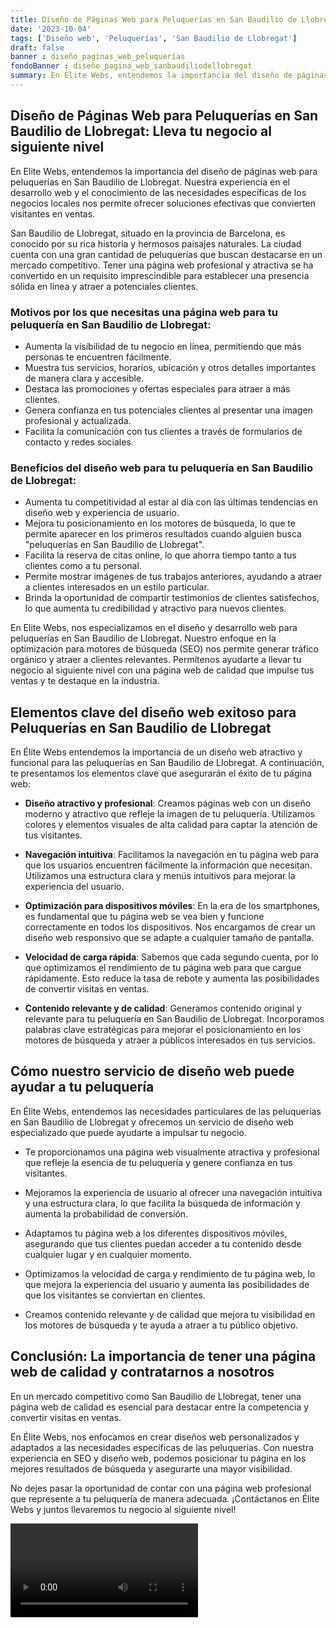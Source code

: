 ```yaml
---
title: Diseño de Páginas Web para Peluquerías en San Baudilio de Llobregat
date: '2023-10-04'
tags: ['Diseño web', 'Peluquerías', 'San Baudilio de Llobregat']
draft: false
banner : diseño_paginas_web_peluquerías
fondoBanner : diseño_pagina_web_sanbaudiliodellobregat
summary: En Elite Webs, entendemos la importancia del diseño de páginas web para peluquerías en San Baudilio de Llobregat. Nuestra experiencia en el desarrollo web y el conocimiento de las necesidades específicas de los negocios locales nos permite ofrecer soluciones efectivas que convierten visitantes en ventas. 
---
```


## Diseño de Páginas Web para Peluquerías en San Baudilio de Llobregat: Lleva tu negocio al siguiente nivel

En Elite Webs, entendemos la importancia del diseño de páginas web para peluquerías en San Baudilio de Llobregat. Nuestra experiencia en el desarrollo web y el conocimiento de las necesidades específicas de los negocios locales nos permite ofrecer soluciones efectivas que convierten visitantes en ventas. 

San Baudilio de Llobregat, situado en la provincia de Barcelona, es conocido por su rica historia y hermosos paisajes naturales. La ciudad cuenta con una gran cantidad de peluquerías que buscan destacarse en un mercado competitivo. Tener una página web profesional y atractiva se ha convertido en un requisito imprescindible para establecer una presencia sólida en línea y atraer a potenciales clientes.

### Motivos por los que necesitas una página web para tu peluquería en San Baudilio de Llobregat:

- Aumenta la visibilidad de tu negocio en línea, permitiendo que más personas te encuentren fácilmente.
- Muestra tus servicios, horarios, ubicación y otros detalles importantes de manera clara y accesible.
- Destaca las promociones y ofertas especiales para atraer a más clientes.
- Genera confianza en tus potenciales clientes al presentar una imagen profesional y actualizada.
- Facilita la comunicación con tus clientes a través de formularios de contacto y redes sociales.

### Beneficios del diseño web para tu peluquería en San Baudilio de Llobregat:

- Aumenta tu competitividad al estar al día con las últimas tendencias en diseño web y experiencia de usuario.
- Mejora tu posicionamiento en los motores de búsqueda, lo que te permite aparecer en los primeros resultados cuando alguien busca "peluquerías en San Baudilio de Llobregat".
- Facilita la reserva de citas online, lo que ahorra tiempo tanto a tus clientes como a tu personal.
- Permite mostrar imágenes de tus trabajos anteriores, ayudando a atraer a clientes interesados en un estilo particular.
- Brinda la oportunidad de compartir testimonios de clientes satisfechos, lo que aumenta tu credibilidad y atractivo para nuevos clientes.

En Elite Webs, nos especializamos en el diseño y desarrollo web para peluquerías en San Baudilio de Llobregat. Nuestro enfoque en la optimización para motores de búsqueda (SEO) nos permite generar tráfico orgánico y atraer a clientes relevantes. Permítenos ayudarte a llevar tu negocio al siguiente nivel con una página web de calidad que impulse tus ventas y te destaque en la industria.

<GifSeo />

<Cta />

## Elementos clave del diseño web exitoso para Peluquerías en San Baudilio de Llobregat

En Élite Webs entendemos la importancia de un diseño web atractivo y funcional para las peluquerías en San Baudilio de Llobregat. A continuación, te presentamos los elementos clave que asegurarán el éxito de tu página web:

- **Diseño atractivo y profesional**: Creamos páginas web con un diseño moderno y atractivo que refleje la imagen de tu peluquería. Utilizamos colores y elementos visuales de alta calidad para captar la atención de tus visitantes.

- **Navegación intuitiva**: Facilitamos la navegación en tu página web para que los usuarios encuentren fácilmente la información que necesitan. Utilizamos una estructura clara y menús intuitivos para mejorar la experiencia del usuario.

- **Optimización para dispositivos móviles**: En la era de los smartphones, es fundamental que tu página web se vea bien y funcione correctamente en todos los dispositivos. Nos encargamos de crear un diseño web responsivo que se adapte a cualquier tamaño de pantalla.

- **Velocidad de carga rápida**: Sabemos que cada segundo cuenta, por lo que optimizamos el rendimiento de tu página web para que cargue rápidamente. Esto reduce la tasa de rebote y aumenta las posibilidades de convertir visitas en ventas.

- **Contenido relevante y de calidad**: Generamos contenido original y relevante para tu peluquería en San Baudilio de Llobregat. Incorporamos palabras clave estratégicas para mejorar el posicionamiento en los motores de búsqueda y atraer a públicos interesados en tus servicios.

## Cómo nuestro servicio de diseño web puede ayudar a tu peluquería

En Élite Webs, entendemos las necesidades particulares de las peluquerías en San Baudilio de Llobregat y ofrecemos un servicio de diseño web especializado que puede ayudarte a impulsar tu negocio.

- Te proporcionamos una página web visualmente atractiva y profesional que refleje la esencia de tu peluquería y genere confianza en tus visitantes.

- Mejoramos la experiencia de usuario al ofrecer una navegación intuitiva y una estructura clara, lo que facilita la búsqueda de información y aumenta la probabilidad de conversión.

- Adaptamos tu página web a los diferentes dispositivos móviles, asegurando que tus clientes puedan acceder a tu contenido desde cualquier lugar y en cualquier momento.

- Optimizamos la velocidad de carga y rendimiento de tu página web, lo que mejora la experiencia del usuario y aumenta las posibilidades de que los visitantes se conviertan en clientes.

- Creamos contenido relevante y de calidad que mejora tu visibilidad en los motores de búsqueda y te ayuda a atraer a tu público objetivo.

## Conclusión: La importancia de tener una página web de calidad y contratarnos a nosotros

En un mercado competitivo como San Baudilio de Llobregat, tener una página web de calidad es esencial para destacar entre la competencia y convertir visitas en ventas.

En Élite Webs, nos enfocamos en crear diseños web personalizados y adaptados a las necesidades específicas de las peluquerías. Con nuestra experiencia en SEO y diseño web, podemos posicionar tu página en los mejores resultados de búsqueda y asegurarte una mayor visibilidad.

No dejes pasar la oportunidad de contar con una página web profesional que represente a tu peluquería de manera adecuada. ¡Contáctanos en Élite Webs y juntos llevaremos tu negocio al siguiente nivel!

<Video />

<CtaBot job='Peluquerías' city='San Baudilio de Llobregat'/>

<Gmaps query='San Baudilio de Llobregat+españa+maps' />